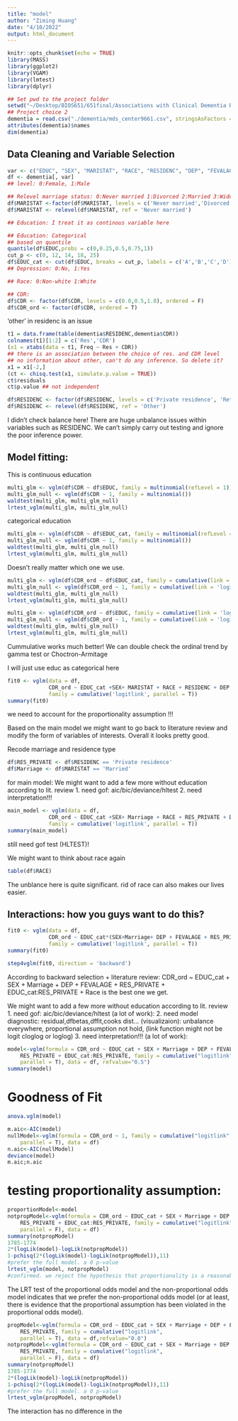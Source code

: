 ```yaml
---
title: "model"
author: "Ziming Huang"
date: "4/10/2022"
output: html_document
---
```


```r
knitr::opts_chunk$set(echo = TRUE)
library(MASS)
library(ggplot2)
library(VGAM)
library(lmtest)
library(dplyr)
```

```r
## Set pwd to the project folder
setwd("~/Desktop/BIOS651/651final/Associations with Clinical Dementia Rating")
## Project choice 2
dementia = read.csv("./dementia/mds_center9661.csv", stringsAsFactors = T)
attributes(dementia)$names
dim(dementia)
```

## Data Cleaning and Variable Selection
```r
var <- c("EDUC", "SEX", "MARISTAT", "RACE", "RESIDENC", "DEP", "FEVALAGE", "CDR")
df <- dementia[, var]
## level: 0:Female, 1:Male

## Relevel marriage status: 0:Never married 1:Divorced 2:Married 3:Widowed 4:Separated
df$MARISTAT <-factor(df$MARISTAT, levels = c('Never married','Divorced','Married','Widowed','Separated'))
df$MARISTAT <- relevel(df$MARISTAT, ref = 'Never married')

## Education: I treat it as continous variable here

## Education: Categorical
## based on quantile
quantile(df$EDUC,probs = c(0,0.25,0.5,0.75,1))
cut_p <- c(0, 12, 14, 18, 25)
df$EDUC_cat <- cut(df$EDUC, breaks = cut_p, labels = c('A','B','C','D'))
## Depression: 0:No, 1:Yes

## Race: 0:Non-white 1:White

## CDR:
df$CDR <- factor(df$CDR, levels = c(0.0,0.5,1.0), ordered = F)
df$CDR_ord <- factor(df$CDR, ordered = T)
```

'other' in residenc is an issue
```r
t1 = data.frame(table(dementia$RESIDENC,dementia$CDR))
colnames(t1)[1:2] = c('Res','CDR')
(x1 = xtabs(data = t1, Freq ~ Res + CDR))
## there is an association between the choice of res. and CDR level
## no information about other, can't do any inference. So delete it?
x1 = x1[-2,]
(ct <- chisq.test(x1, simulate.p.value = TRUE))
ct$residuals
ct$p.value ## not independent
```

```r
df$RESIDENC <- factor(df$RESIDENC, levels = c('Private residence', 'Retirement community', 'Other', 'Assisted living/boarding home/adult family home', 'Skilled nursing facility/nursing home'))
df$RESIDENC <- relevel(df$RESIDENC, ref = 'Other')
```

I didn't check balance here! There are huge unbalance issues within variables such as RESIDENC. 
We can't simply carry out testing and ignore the poor inference power.

## Model fitting:

This is continuous education
```r
multi_glm <- vglm(df$CDR ~ df$EDUC, family = multinomial(refLevel = 1))
multi_glm_null <- vglm(df$CDR ~ 1, family = multinomial())
waldtest(multi_glm, multi_glm_null)
lrtest_vglm(multi_glm, multi_glm_null)
```

categorical education
```r
multi_glm <- vglm(df$CDR ~ df$EDUC_cat, family = multinomial(refLevel = 1))
multi_glm_null <- vglm(df$CDR ~ 1, family = multinomial())
waldtest(multi_glm, multi_glm_null)
lrtest_vglm(multi_glm, multi_glm_null)
```

Doesn't really matter which one we use. 

```r
multi_glm <- vglm(df$CDR_ord ~ df$EDUC_cat, family = cumulative(link = 'logitlink', parallel = T))
multi_glm_null <- vglm(df$CDR_ord ~ 1, family = cumulative(link = 'logitlink', parallel = T))
waldtest(multi_glm, multi_glm_null)
lrtest_vglm(multi_glm, multi_glm_null)
```

```r
multi_glm <- vglm(df$CDR_ord ~ df$EDUC, family = cumulative(link = 'logitlink', parallel = T))
multi_glm_null <- vglm(df$CDR_ord ~ 1, family = cumulative(link = 'logitlink', parallel = T))
waldtest(multi_glm, multi_glm_null)
lrtest_vglm(multi_glm, multi_glm_null)
```

Cummulative works much better! 
We can double check the ordinal trend by gamma test or Choctron-Armitage

I will just use educ as categorical here

```r
fit0 <- vglm(data = df, 
             CDR_ord ~ EDUC_cat +SEX+ MARISTAT + RACE + RESIDENC + DEP + FEVALAGE,
             family = cumulative('logitlink', parallel = T))
summary(fit0)
```

we need to account for the proportionality assumption !!!

Based on the main model we might want to go back to literature review and modify the form of variables of interests. Overall it looks pretty good.

Recode marriage and residence type
```r
df$RES_PRIVATE <- df$RESIDENC == 'Private residence'
df$Marriage <- df$MARISTAT == 'Married'
```

for main model:
We might want to add a few more without education according to lit. review
1. need gof: aic/bic/deviance/hltest
2. need interpretation!!! 

```r
main_model <- vglm(data = df, 
             CDR_ord ~ EDUC_cat +SEX+ Marriage + RACE + RES_PRIVATE + DEP + FEVALAGE,
             family = cumulative('logitlink', parallel = T))
summary(main_model)
```
still need gof test (HLTEST)!

We might want to think about race again
```r
table(df$RACE)
```
The unblance here is quite significant. rid of race can also makes our lives easier.


## Interactions: how you guys want to do this?
```r
fit0 <- vglm(data = df, 
             CDR_ord ~ EDUC_cat*(SEX+Marriage+ DEP + FEVALAGE + RES_PRIVATE + RACE),
             family = cumulative('logitlink', parallel = T))
summary(fit0)
```

```r
step4vglm(fit0, direction = 'backward')
```

According to backward selection + literature review: 
CDR_ord ~ EDUC_cat + SEX + Marriage + DEP + FEVALAGE + 
    RES_PRIVATE + EDUC_cat:RES_PRIVATE + Race
is the best one we get.

We might want to add a few more without education according to lit. review
1. need gof: aic/bic/deviance/hltest (a lot of work):
2. need model diagnostic: residual,dfbetas,dffit,cooks dist... (visualizaion):
      unbalance everywhere, proportional assumption not hold, 
      (link function might not be logit cloglog or loglog)
3. need interpretation!!! (a lot of work):


```r
model<-vglm(formula = CDR_ord ~ EDUC_cat + SEX + Marriage + DEP + FEVALAGE + 
    RES_PRIVATE + EDUC_cat:RES_PRIVATE, family = cumulative("logitlink", 
    parallel = T), data = df, refvalue="0.5")
summary(model)

```




# Goodness of Fit

```r
anova.vglm(model)

m.aic<-AIC(model)
nullModel<-vglm(formula = CDR_ord ~ 1, family = cumulative("logitlink", 
    parallel = T), data = df)
n.aic<-AIC(nullModel)
deviance(model)
m.aic;n.aic
```



# testing proportionality assumption:

```r
proportionModel<-model
notpropModel<-vglm(formula = CDR_ord ~ EDUC_cat + SEX + Marriage + DEP + FEVALAGE +
    RES_PRIVATE + EDUC_cat:RES_PRIVATE, family = cumulative("logitlink", 
    parallel = F), data = df)
summary(notpropModel)
1785-1774
2*(logLik(model)-logLik(notpropModel))
1-pchisq(2*(logLik(model)-logLik(notpropModel)),11)
#prefer the full model. a 0 p-value
lrtest_vglm(model, notpropModel)
#confirmed. we reject the hypothesis that proportionality is a reasonable assumption
```

The LRT test of the proportional odds model and the non-proportional odds model indicates that we prefer the non-proportional odds model (or at least, there is evidence that the proportional assumption has been violated in the proportional odds model).



```r
propModel<-vglm(formula = CDR_ord ~ EDUC_cat + SEX + Marriage + DEP + FEVALAGE +
    RES_PRIVATE, family = cumulative("logitlink", 
    parallel = T), data = df,refvalue="0.0")
notpropModel<-vglm(formula = CDR_ord ~ EDUC_cat + SEX + Marriage + DEP + FEVALAGE +
    RES_PRIVATE, family = cumulative("logitlink", 
    parallel = F), data = df)
summary(notpropModel)
1785-1774
2*(logLik(model)-logLik(notpropModel))
1-pchisq(2*(logLik(model)-logLik(notpropModel)),11)
#prefer the full model. a 0 p-value
lrtest_vglm(propModel, notpropModel)
```


The interaction has no difference in the

















